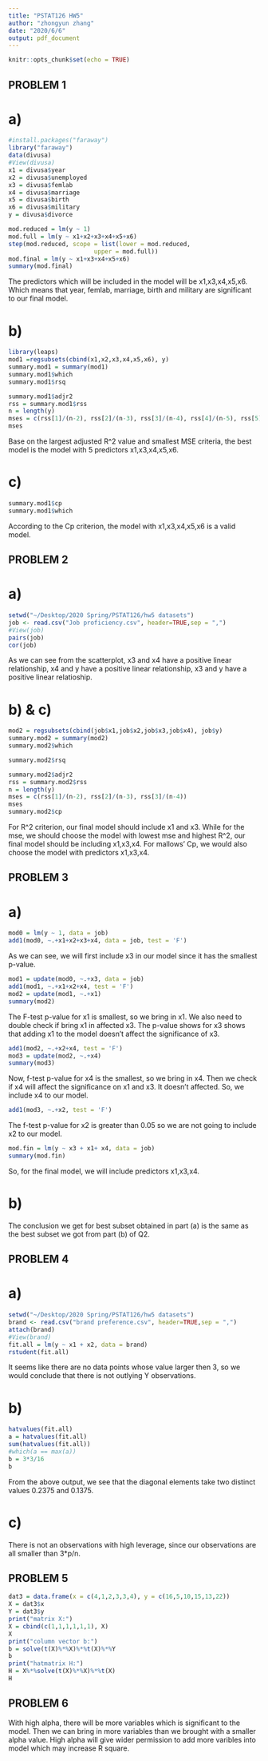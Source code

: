 ```yaml
---
title: "PSTAT126 HW5"
author: "zhongyun zhang"
date: "2020/6/6"
output: pdf_document
---
```


```r
knitr::opts_chunk$set(echo = TRUE)
```

## PROBLEM 1
# a) 
```r
#install.packages("faraway")
library("faraway")
data(divusa)
#View(divusa)
x1 = divusa$year
x2 = divusa$unemployed
x3 = divusa$femlab
x4 = divusa$marriage
x5 = divusa$birth
x6 = divusa$military
y = divusa$divorce

mod.reduced = lm(y ~ 1)
mod.full = lm(y ~ x1+x2+x3+x4+x5+x6)
step(mod.reduced, scope = list(lower = mod.reduced, 
                        upper = mod.full))
mod.final = lm(y ~ x1+x3+x4+x5+x6)
summary(mod.final)
```

The predictors which will be included in the model will be x1,x3,x4,x5,x6. Which means that year, femlab, marriage, birth and military are significant to our final model.

# b)
```r
library(leaps)
mod1 =regsubsets(cbind(x1,x2,x3,x4,x5,x6), y)
summary.mod1 = summary(mod1)
summary.mod1$which
summary.mod1$rsq

summary.mod1$adjr2
rss = summary.mod1$rss
n = length(y)
mses = c(rss[1]/(n-2), rss[2]/(n-3), rss[3]/(n-4), rss[4]/(n-5), rss[5]/(n-6))
mses
```

Base on the largest adjusted R^2 value and smallest MSE criteria, the best model is the model with 5 predictors x1,x3,x4,x5,x6.

# c)
```r
summary.mod1$cp
summary.mod1$which
```

According to the Cp criterion, the model with x1,x3,x4,x5,x6 is a valid model.

## PROBLEM 2
# a)

```r
setwd("~/Desktop/2020 Spring/PSTAT126/hw5 datasets")
job <- read.csv("Job proficiency.csv", header=TRUE,sep = ",")
#View(job)
pairs(job)
cor(job)
```
As we can see from the scatterplot, x3 and x4 have a positive linear relationship, x4 and y have a positive linear relationship, x3 and y have a positive linear relatioship.

# b) & c)
```r
mod2 = regsubsets(cbind(job$x1,job$x2,job$x3,job$x4), job$y)
summary.mod2 = summary(mod2)
summary.mod2$which

summary.mod2$rsq

summary.mod2$adjr2
rss = summary.mod2$rss
n = length(y)
mses = c(rss[1]/(n-2), rss[2]/(n-3), rss[3]/(n-4))
mses
summary.mod2$cp
```

For R^2 criterion, our final model should include x1 and x3.
While for the mse, we should choose the model with lowest mse and highest R^2, our final model should be including x1,x3,x4.
For mallows' Cp, we would also choose the model with predictors x1,x3,x4.

## PROBLEM 3
# a)
```r
mod0 = lm(y ~ 1, data = job)
add1(mod0, ~.+x1+x2+x3+x4, data = job, test = 'F')
```

As we can see, we will first include x3 in our model since it has the smallest p-value.

```r
mod1 = update(mod0, ~.+x3, data = job)
add1(mod1, ~.+x1+x2+x4, test = 'F')
mod2 = update(mod1, ~.+x1)
summary(mod2)
```

The F-test p-value for x1 is smallest, so we bring in x1. We also need to double check if bring x1 in affected x3. The p-value shows for x3 shows that adding x1 to the model doesn't affect the significance of x3.

```r
add1(mod2, ~.+x2+x4, test = 'F')
mod3 = update(mod2, ~.+x4)
summary(mod3)
```

Now, f-test p-value for x4 is the smallest, so we bring in x4. Then we check if x4 will affect the significance on x1 and x3. It doesn't affected. So, we include x4 to our model.

```r
add1(mod3, ~.+x2, test = 'F')
```

The f-test p-value for x2 is greater than 0.05 so we are not going to include x2 to our model.

```r
mod.fin = lm(y ~ x3 + x1+ x4, data = job)
summary(mod.fin)
```

So, for the final model, we will include predictors x1,x3,x4.

# b)
The conclusion we get for best subset obtained in part (a) is the same as the best subset we got from part (b) of Q2.

## PROBLEM 4
# a)
```r
setwd("~/Desktop/2020 Spring/PSTAT126/hw5 datasets")
brand <- read.csv("brand preference.csv", header=TRUE,sep = ",")
attach(brand)
#View(brand)
fit.all = lm(y ~ x1 + x2, data = brand) 
rstudent(fit.all)
```

It seems like there are no data points whose value larger then 3, so we would conclude that there is not outlying Y observations.

# b)
```r
hatvalues(fit.all)
a = hatvalues(fit.all)
sum(hatvalues(fit.all))
#which(a == max(a))
b = 3*3/16
b
```

From the above output, we see that the diagonal elements take two distinct values 0.2375 and 0.1375.

# c)
There is not an observations with  high leverage, since our observations are all smaller than 3*p/n.

## PROBLEM 5

```r
dat3 = data.frame(x = c(4,1,2,3,3,4), y = c(16,5,10,15,13,22))
X = dat3$x
Y = dat3$y
print("matrix X:")
X = cbind(c(1,1,1,1,1,1), X)
X
print("column vector b:")
b = solve(t(X)%*%X)%*%t(X)%*%Y
b
print("hatmatrix H:")
H = X%*%solve(t(X)%*%X)%*%t(X)
H
```

## PROBLEM 6
With high alpha, there will be more variables which is significant to the model. Then we can bring in more variables than we brought with a smaller alpha value. High alpha will give wider permission to add more varibles into model which may increase R square. 






